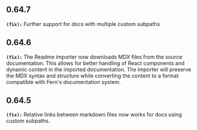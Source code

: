 ## 0.64.7
**`(fix):`** Further support for docs with multiple custom subpaths


## 0.64.6
**`(fix):`** The Readme importer now downloads MDX files from the source documentation. 
This allows for better handling of React components and dynamic content in the imported documentation. 
The importer will preserve the MDX syntax and structure while converting the content to a format compatible with Fern's documentation system.


## 0.64.5
**`(fix):`** Relative links between markdown files now works for docs using custom subpaths. 



